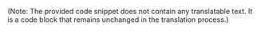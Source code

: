 
<Swagger url='/swagger/ppanel.json' />

(Note: The provided code snippet does not contain any translatable text. It is a code block that remains unchanged in the translation process.)
